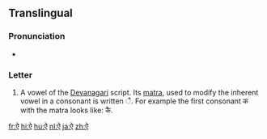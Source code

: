 {{Devanagari character info|hex=0910|name=DEVANAGARI LETTER AI|image=[[File:Deva-ai.png|100px]]}}  
==Translingual==

===Pronunciation===
* {{IPA|/əj/|/aj/|/ɛ/|/æ/|lang=mul}} {{qualifier|varies by language, context, etc.}}

===Letter===
{{mul-deva|ai}}

# A vowel of the [[Devanagari]] script.  Its [[matra]], used to modify the inherent vowel in a consonant is written &#x0948;.  For example the first consonant क with the matra looks like: कै.

[[fr:ऐ]]
[[hi:ऐ]]
[[hu:ऐ]]
[[nl:ऐ]]
[[ja:ऐ]]
[[zh:ऐ]]